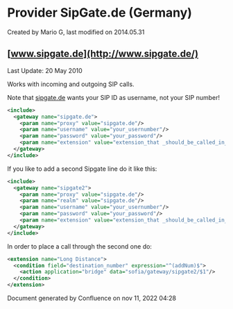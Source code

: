 
# Provider SipGate.de (Germany) 

 Created by  Mario G, last modified on 2014.05.31

## [www.sipgate.de](http://www.sipgate.de/)

Last Update: 20 May 2010

Works with incoming and outgoing SIP calls.

Note that [sipgate.de](http://sipgate.de) wants your SIP ID as username, not your SIP number!

```xml
<include>
  <gateway name="sipgate.de">
    <param name="proxy" value="sipgate.de"/>
    <param name="username" value="your_usernumber"/>
    <param name="password" value="your_password"/>
    <param name="extension" value="extension_that _should_be_called_in_your_dialplan"/>
  </gateway>
</include>
```

If you like to add a second Sipgate line do it like this:

```xml
<include>
  <gateway name="sipgate2">
    <param name="proxy" value="sipgate.de"/>
    <param name="realm" value="sipgate.de"/>
    <param name="username" value="your_usernumber"/>
    <param name="password" value="your_password"/>
    <param name="extension" value="extension_that _should_be_called_in_your_dialplan"/>
  </gateway>
</include>
```

In order to place a call through the second one do:

```xml
<extension name="Long Distance">
  <condition field="destination_number" expression="^(addNum)$">
    <action application="bridge" data="sofia/gateway/sipgate2/$1"/>
  </condition>
</extension> 
```

Document generated by Confluence on nov 11, 2022 04:28
